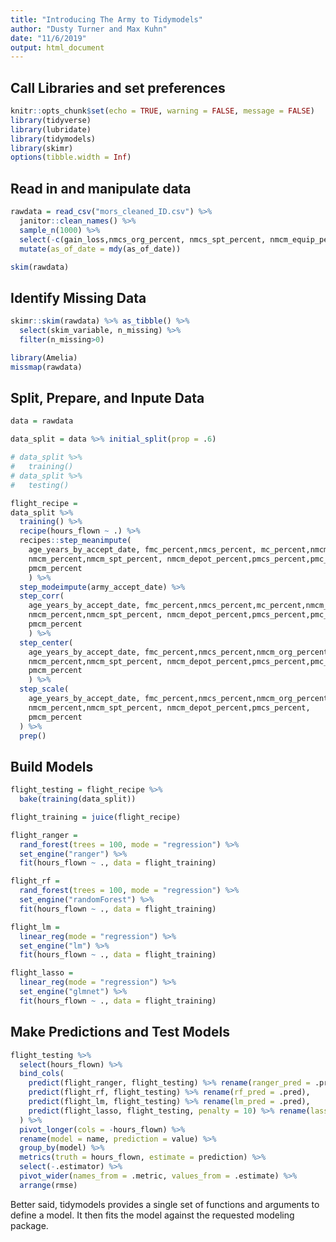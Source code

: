 ```yaml
---
title: "Introducing The Army to Tidymodels"
author: "Dusty Turner and Max Kuhn"
date: "11/6/2019"
output: html_document
---
```


## Call Libraries and set preferences

```r
knitr::opts_chunk$set(echo = TRUE, warning = FALSE, message = FALSE)
library(tidyverse)
library(lubridate)
library(tidymodels)
library(skimr)
options(tibble.width = Inf)
```

## Read in and manipulate data

```r
rawdata = read_csv("mors_cleaned_ID.csv") %>%
  janitor::clean_names() %>%
  sample_n(1000) %>%
  select(-c(gain_loss,nmcs_org_percent, nmcs_spt_percent, nmcm_equip_percent, pmcs_org_percent, pmcs_spt_percent, pmcm_org_percent, pmcm_spt_percent)) %>%
  mutate(as_of_date = mdy(as_of_date)) 

skim(rawdata)
```

## Identify Missing Data

```r
skimr::skim(rawdata) %>% as_tibble() %>%
  select(skim_variable, n_missing) %>%
  filter(n_missing>0)

library(Amelia)
missmap(rawdata)
```


## Split, Prepare, and Inpute Data
```r
data = rawdata

data_split = data %>% initial_split(prop = .6)

# data_split %>%
#   training()
# data_split %>%
#   testing()

flight_recipe = 
data_split %>%
  training() %>%
  recipe(hours_flown ~ .) %>%
  recipes::step_meanimpute(
    age_years_by_accept_date, fmc_percent,nmcs_percent, mc_percent,nmcm_org_percent,
    nmcm_percent,nmcm_spt_percent, nmcm_depot_percent,pmcs_percent,pmc_percent,
    pmcm_percent
    ) %>%
  step_modeimpute(army_accept_date) %>%
  step_corr(
    age_years_by_accept_date, fmc_percent,nmcs_percent,mc_percent,nmcm_org_percent,
    nmcm_percent,nmcm_spt_percent, nmcm_depot_percent,pmcs_percent,pmc_percent,
    pmcm_percent
    ) %>%
  step_center(
    age_years_by_accept_date, fmc_percent,nmcs_percent,nmcm_org_percent,
    nmcm_percent,nmcm_spt_percent, nmcm_depot_percent,pmcs_percent,pmc_percent,
    pmcm_percent
    ) %>%
  step_scale(
    age_years_by_accept_date, fmc_percent,nmcs_percent,nmcm_org_percent,
    nmcm_percent,nmcm_spt_percent, nmcm_depot_percent,pmcs_percent,
    pmcm_percent
  ) %>%
  prep()
```

## Build Models
```r
flight_testing = flight_recipe %>%
  bake(training(data_split)) 

flight_training = juice(flight_recipe)

flight_ranger = 
  rand_forest(trees = 100, mode = "regression") %>%
  set_engine("ranger") %>%
  fit(hours_flown ~ ., data = flight_training)

flight_rf = 
  rand_forest(trees = 100, mode = "regression") %>%
  set_engine("randomForest") %>%
  fit(hours_flown ~ ., data = flight_training)

flight_lm = 
  linear_reg(mode = "regression") %>%
  set_engine("lm") %>%
  fit(hours_flown ~ ., data = flight_training)

flight_lasso = 
  linear_reg(mode = "regression") %>%
  set_engine("glmnet") %>%
  fit(hours_flown ~ ., data = flight_training)
```

## Make Predictions and Test Models
```r
flight_testing %>%
  select(hours_flown) %>%
  bind_cols(
    predict(flight_ranger, flight_testing) %>% rename(ranger_pred = .pred),
    predict(flight_rf, flight_testing) %>% rename(rf_pred = .pred),
    predict(flight_lm, flight_testing) %>% rename(lm_pred = .pred),
    predict(flight_lasso, flight_testing, penalty = 10) %>% rename(lasso_pred = .pred),
  ) %>%
  pivot_longer(cols = -hours_flown) %>%
  rename(model = name, prediction = value) %>%
  group_by(model) %>%
  metrics(truth = hours_flown, estimate = prediction) %>% 
  select(-.estimator) %>% 
  pivot_wider(names_from = .metric, values_from = .estimate) %>%
  arrange(rmse)
```

Better said, tidymodels provides a single set of functions and arguments to define a model. It then fits the model against the requested modeling package.
